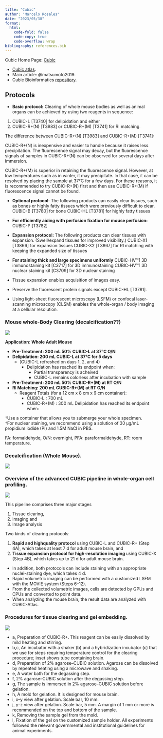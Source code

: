 ```yaml
---
title: "Cubic"
author: "Marcelo Rosales"
date: "2023/05/30"
format: 
  html: 
    code-fold: false
    code-copy: true
    code-overflow: wrap
bibliography: references.bib
---
```


Cubic Home Page: [Cubic](https://www.cubicstars.com/){target="_blank"}

-   [Cubic atlas](http://cubic-atlas.riken.jp/){target-_blank=""}.
-   Main article: @matsumoto2019.
-   Cubic Bioinformatics [repository](https://github.com/lsb-riken/CUBIC-informatics){target="_blank"}.

## Protocols

-   **Basic protocol:** Clearing of whole mouse bodies as well as animal organs can be achieved by using two reagents in sequence:

1.  CUBIC-L \[T3740\] for delipidation and either
2.  CUBIC-R+(N) \[T3983\] or CUBIC-R+(M) \[T3741\] for RI matching.

The difference between CUBIC-R+(N) \[T3983\] and CUBIC-R+(M) \[T3741\]:

CUBIC-R+(N) is inexpensive and easier to handle because it raises less precipitation. The fluorescence signal may decay, but the fluorescence signals of samples in CUBIC-R+(N) can be observed for several days after immersion.

CUBIC-R+(M) is superior in retaining the fluorescence signal. However, at low temperatures such as in winter, it may precipitate. In that case, it can be resolved by placing the sample at 37°C for a few days. For these reasons, it is recommended to try CUBIC-R+(N) first and then use CUBIC-R+(M) if fluorescence signal cannot be found.

-   **Optional protocol:** The following products can easily clear tissues, such as bones or highly fatty tissues which were previously difficult to clear. CUBIC-B \[T3780\] for bone CUBIC-HL \[T3781\] for highly fatty tissues

-   **For efficiently aiding with perfusion fixation for mouse perfusion:** CUBIC-P \[T3782\]

-   **Expansion protocol:** The following products can clear tissues with expansion. (Swell/expand tissues for improved visibility.) CUBIC-X1 \[T3866\] for expansion tissues CUBIC-X2 \[T3867\] for RI matching with keeping the expanded size of tissues

-   **For staining thick and large specimens uniformly** CUBIC-HV™1 3D immunostaining kit \[C3717\] for 3D immunostaining CUBIC-HV™1 3D nuclear staining kit \[C3709\] for 3D nuclear staining

-   Tissue expansion enables acquisition of images easy.

-   Preserve the fluorescent protein signals except CUBIC-HL \[T3781\].

-   Using light-sheet fluorescent microscopy (LSFM) or confocal laser-scanning microscopy (CLSM) enables the whole-organ / body imaging at a cellular resolution.

### Mouse whole-Body Clearing (decalcification??) 

![](images/mouse_wholebody_cleraing_img.png)

**Application: Whole Adult Mouse**

-   **Pre-Treatment: 200 mL 50% CUBIC-L at 37°C O/N**
-   **Delipidation: 200 mL CUBIC-L at 37°C for 5 days**
    -   (CUBIC-L refreshed on days 1, 2, and 4)
        -   Delipidation has reached its endpoint when:
            -   Partial transparency is acheived
            -   CUBIC-L remains colorless after incubation with sample
-   **Pre-Treatment: 200 mL 50% CUBIC-R+(M) at RT O/N**
-   **RI Matching: 200 mL CUBIC-R+(M) at RT O/N**
    -   Reagent Totals (for a 12 cm x 8 cm x 6 cm container):
        -   CUBIC-L : 700 mL
        -   CUBIC-R+(M) : 300 mL Delipidation has reached its endpoint when:

†Use a container that allows you to submerge your whole specimen.\
†For nuclear staining, we recommend using a solution of 30 μg/mL propidium iodide (PI) and 1.5M NaCl in PBS.

FA: formaldehyde, O/N: overnight, PFA: paraformaldehyde, RT: room temperature.

### Decalcification (Whole Mouse). 

![](images/Decalcification_wholeMouse_img.png)

### Overview of the advanced CUBIC pipeline in whole-organ cell profiling. 

![](images/Cubic_workflow-01.png)

This pipeline comprises three major stages

1.  Tissue clearing,
2.  Imaging and
3.  Image analysis

Two kinds of clearing protocols:

1.  **Rapid and highquality protocol** using CUBIC-L and CUBIC-R+ (Step 4A), which takes at least 7 d for adult mouse brain, and
2.  **Tissue expansion protocol for high-resolution imaging** using CUBIC-X (Step 4B), which takes up to 21 d for adult mouse brain.

-   In addition, both protocols can include staining with an appropriate nuclei-staining dye, which takes 4 d.
-   Rapid volumetric imaging can be performed with a customized LSFM with the MOVIE system (Steps 6--12).
-   From the collected volumetric images, cells are detected by GPUs and CPUs and converted to point data.
-   When analyzing the mouse brain, the result data are analyzed with CUBIC-Atlas.

### Procedures for tissue clearing and gel embedding. 

![](images/Cubic_workflow-02.png)

-   a, Preparation of CUBIC-R+. This reagent can be easily dissolved by mild heating and stirring.
-   b,c, An incubator with a shaker (b) and a hybridization incubator (c) that we use for steps requiring temperature control for the clearing procedure; inset shows tube containing brain.
-   d, Preparation of 2% agarose--CUBIC solution. Agarose can be dissolved by repeated heating using a microwave and shaking.
-   e, A water bath for the degassing step.
-   f, 2% agarose--CUBIC solution after the degassing step.
-   g, The sample is immersed in 2% agarose--CUBIC solution before gelation.
-   h, A mold for gelation. It is designed for mouse brain.
-   i, x--y view after gelation. Scale bar, 10 mm.
-   j, y--z view after gelation. Scale bar, 5 mm. A margin of 1 mm or more is recommended on the top and bottom of the sample.
-   k, Removing the sample gel from the mold.
-   l, Fixation of the gel on the customized sample holder. All experiments followed the relevant governmental and institutional guidelines for animal experiments.
